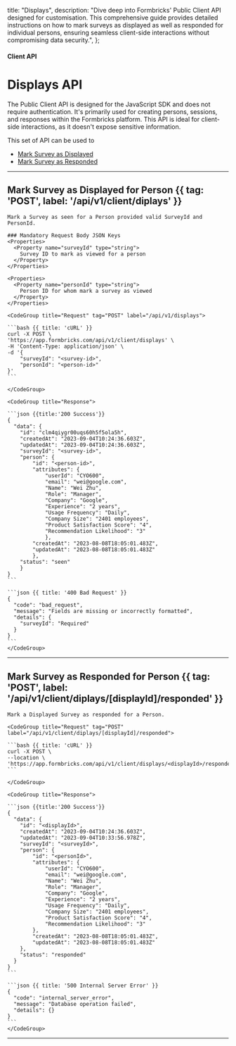 
  title: "Displays",
  description:
    "Dive deep into Formbricks' Public Client API designed for customisation. This comprehensive guide provides detailed instructions on how to mark surveys as displayed as well as responded for individual persons, ensuring seamless client-side interactions without compromising data security.",
};

#### Client API

# Displays API

The Public Client API is designed for the JavaScript SDK and does not require authentication. It's primarily used for creating persons, sessions, and responses within the Formbricks platform. This API is ideal for client-side interactions, as it doesn't expose sensitive information.

This set of API can be used to
- [Mark Survey as Displayed](#mark-survey-as-displayed-for-person)
- [Mark Survey as Responded](#mark-survey-as-responded-for-person)

---

## Mark Survey as Displayed for Person {{ tag: 'POST', label: '/api/v1/client/diplays' }}

<Row>
  <Col>

    Mark a Survey as seen for a Person provided valid SurveyId and PersonId.

    ### Mandatory Request Body JSON Keys
    <Properties>
      <Property name="surveyId" type="string">
        Survey ID to mark as viewed for a person
      </Property>
    </Properties>

    <Properties>
      <Property name="personId" type="string">
        Person ID for whom mark a survey as viewed
      </Property>
    </Properties>

  </Col>
  <Col sticky>

    <CodeGroup title="Request" tag="POST" label="/api/v1/displays">

    ```bash {{ title: 'cURL' }}
    curl -X POST \
    'https://app.formbricks.com/api/v1/client/displays' \
    -H 'Content-Type: application/json' \
    -d '{
        "surveyId": "<survey-id>",
        "personId": "<person-id>"
    }'
    ```

    </CodeGroup>

    <CodeGroup title="Response">

    ```json {{title:'200 Success'}}
    {
      "data": {
        "id": "clm4qiygr00uqs60h5f5ola5h",
        "createdAt": "2023-09-04T10:24:36.603Z",
        "updatedAt": "2023-09-04T10:24:36.603Z",
        "surveyId": "<survey-id>",
        "person": {
            "id": "<person-id>",
            "attributes": {
                "userId": "CYO600",
                "email": "wei@google.com",
                "Name": "Wei Zhu",
                "Role": "Manager",
                "Company": "Google",
                "Experience": "2 years",
                "Usage Frequency": "Daily",
                "Company Size": "2401 employees",
                "Product Satisfaction Score": "4",
                "Recommendation Likelihood": "3"
                },
            "createdAt": "2023-08-08T18:05:01.483Z",
            "updatedAt": "2023-08-08T18:05:01.483Z"
            },
        "status": "seen"
        }
    }
    ```

    ```json {{ title: '400 Bad Request' }}
    {
      "code": "bad_request",
      "message": "Fields are missing or incorrectly formatted",
      "details": {
        "surveyId": "Required"
      }
    }
    ```
    </CodeGroup>

  </Col>
</Row>

---

## Mark Survey as Responded for Person {{ tag: 'POST', label: '/api/v1/client/diplays/[displayId]/responded' }}

<Row>
  <Col>

    Mark a Displayed Survey as responded for a Person.

  </Col>
  <Col sticky>

    <CodeGroup title="Request" tag="POST" label="/api/v1/client/diplays/[displayId]/responded">

    ```bash {{ title: 'cURL' }}
    curl -X POST \
    --location \
    'https://app.formbricks.com/api/v1/client/displays/<displayId>/responded'
    ```

    </CodeGroup>

    <CodeGroup title="Response">

    ```json {{title:'200 Success'}}
    {
      "data": {
        "id": "<displayId>",
        "createdAt": "2023-09-04T10:24:36.603Z",
        "updatedAt": "2023-09-04T10:33:56.978Z",
        "surveyId": "<surveyId>",
        "person": {
            "id": "<personId>",
            "attributes": {
                "userId": "CYO600",
                "email": "wei@google.com",
                "Name": "Wei Zhu",
                "Role": "Manager",
                "Company": "Google",
                "Experience": "2 years",
                "Usage Frequency": "Daily",
                "Company Size": "2401 employees",
                "Product Satisfaction Score": "4",
                "Recommendation Likelihood": "3"
            },
            "createdAt": "2023-08-08T18:05:01.483Z",
            "updatedAt": "2023-08-08T18:05:01.483Z"
        },
        "status": "responded"
      }
    }
    ```

    ```json {{ title: '500 Internal Server Error' }}
    {
      "code": "internal_server_error",
      "message": "Database operation failed",
      "details": {}
    }
    ```
    </CodeGroup>

  </Col>
</Row>

---
